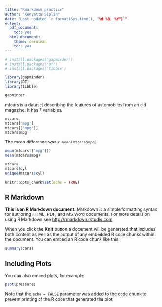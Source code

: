 ```yaml
---
title: "Rmarkdown practice"
author: "Kenyatta Siplin"
date: "Last updated `r format(Sys.time(), "%d %B, %Y")`"
output:
  pdf_document:
    toc: yes
  html_document:
    theme: cerulean
    toc: yes
---
```


``` r
# install.packages('gapminder')
# install.packages('DT')
# install.packages('tibble')
```


``` r
library(gapminder)
library(DT)
library(tibble)
```
```r
gapminder
```

mtcars is a dataset describing the features of automobiles from an old magazine. It has 7 variables.
```r
mtcars
mtcars['mpg']
mtcars[['mpg']]
mtcars$mpg
```

The mean difference was `r mean(mtcars$mpg)`
```r
mean(mtcars[['mpg']])
mean(mtcars$mpg)
```
```r
mtcars
mtcars$cyl
unique(mtcars$cyl)
```

```r
knitr::opts_chunk$set(echo = TRUE)
```

## R Markdown

**This is an R Markdown document.** Markdown is a simple formatting syntax for authoring HTML, PDF, and MS Word documents. For more details on using R Markdown see <http://rmarkdown.rstudio.com>.

When you click the **Knit** button a document will be generated that includes both content as well as the output of any embedded R code chunks within the document. You can embed an R code chunk like this:

```r
summary(cars)
```

## Including Plots

You can also embed plots, for example:

```r
plot(pressure)
```

Note that the `echo = FALSE` parameter was added to the code chunk to prevent printing of the R code that generated the plot.
